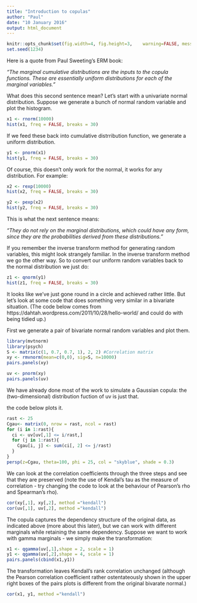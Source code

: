 ```yaml
---
title: "Introduction to copulas"
author: "Paul"
date: "10 January 2016"
output: html_document
---
```

```r
knitr::opts_chunk$set(fig.width=4, fig.height=3,    warning=FALSE, message=FALSE)
set.seed(1234)
```
Here is a quote from Paul Sweeting's ERM book:

*"The marginal cumulative distributions are the inputs to the copula functions. These are essentially uniform distributions for each of the marginal variables."*

What does this second sentence mean? Let's start with a univariate normal distribution. Suppose we generate a bunch of normal random variable and plot the histogram.

```r
x1 <- rnorm(10000)
hist(x1, freq = FALSE, breaks = 30)
```

If we feed these back into cumulative distrribution function, we generate a uniform distribution.

```r
y1 <- pnorm(x1)
hist(y1, freq = FALSE, breaks = 30)
```

Of course, this doesn't only work for the normal, it works for any distribution. For example:

```r
x2 <- rexp(10000)
hist(x2, freq = FALSE, breaks = 30)
```


```r
y2 <- pexp(x2)
hist(y2, freq = FALSE, breaks = 30)
```

This is what the next sentence means:

*"They do not rely on the marginal distributions, which could have any form, since they are the probabilities derived from these distributions."*

If you remember the inverse transform method for generating random variables, this might look strangely familiar. In the inverse transform method we go the other way. So to convert our uniform random variables back to the normal distribution we just do:

```r
z1 <- qnorm(y1)
hist(z1, freq = FALSE, breaks = 30)
```

It looks like we've just gone round in a circle and achieved rather little. But let's look at some code that does something very similar in a bivariate situation. (The code below comes from https://dahtah.wordpress.com/2011/10/28/hello-world/ and could do with being tidied up.)

First we generate a pair of bivariate normal random variables and plot them.
```r
library(mvtnorm)
library(psych)
S <- matrix(c(1, 0.7, 0.7, 1), 2, 2) #Correlation matrix
xy <- rmvnorm(mean=c(0,0), sig=S, n=10000)
pairs.panels(xy)

uv <- pnorm(xy)
pairs.panels(uv)
```

We have already done most of the work to simulate a Gaussian copula: the (two-dimensional) distribution fuction of uv is just that.

the code below plots it.

```r
rast <- 25
Cgau<- matrix(0, nrow = rast, ncol = rast)
for (i in 1:rast){
  ci <- uv[uv[,1] <= i/rast,]
  for (j in 1:rast){
    Cgau[i, j] <- sum(ci[, 2] <= j/rast)
  }
}
persp(z=Cgau, theta=100, phi = 25, col = "skyblue", shade = 0.3)
```


We can look at the correlation coefficients through the three steps and see that they are preserved (note the use of Kendal's tau as the measure of correlation - try changing the code to look at the behaviour of Pearson's rho and Spearman's rho).

```r
cor(xy[,1], xy[,2], method ="kendall")
cor(uv[,1], uv[,2], method ="kendall")
```

The copula captures the dependency structure of the original data, as indicated above (more about this later), but we can work with different marginals while retaining the same dependency. Suppose we want to work with gamma marginals - we simply make the transformation:

```r
x1 <- qgamma(uv[,1],shape = 2, scale = 1) 
y1 <- qgamma(uv[,2],shape = 4, scale = 1)
pairs.panels(cbind(x1,y1))
```

The transformation leaves Kendall's rank correlation unchanged (although the Pearson correlation coefficient rather ostentateously shown in the upper right boxes of the pairs plots is different from the original bivarate normal.)


```r
cor(x1, y1, method ="kendall")
```